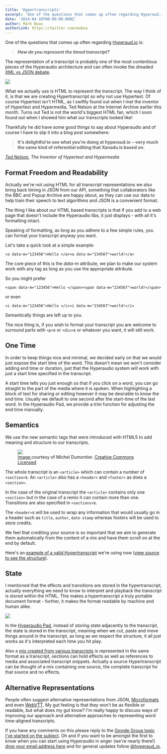 ```yaml
---
title: 'Hypertranscripts'
excerpt: 'One of the questions that comes up often regarding Hyperaud.io is: How do you represent the timed transcript? The representation of a transcript is probably one of the most contentious pieces of the Hyperaudio architecture and can often invoke the dreaded …'
date: '2014-04-10T00:00:00.000Z'
author: Mark Boas
authorLink: https://twitter.com/maboa
---
```


One of the questions that comes up often regarding [Hyperaud.io](http://hyperaud.io) is:

> **_How do you represent the timed transcript?_**

The representation of a transcript is probably one of the most contentious pieces of the Hyperaudio architecture and can often invoke the dreaded [XML vs JSON debate](http://stackoverflow.com/questions/3536893/what-are-the-pros-and-cons-of-xml-and-json).

![](/assets/images/inserts/home-slide-navigate@2x.png)

What we actually use is HTML to represent the transcript. The way I think of it, is that we are creating Hypertranscript so why not use Hypertext. Of course Hypertext isn't HTML, as I swiftly found out when I met the inventor of Hypertext and Hypermedia, Ted Nelson at the Internet Archive earlier this month. Turns out Ted is not the world's biggest HTML fan, which I soon found out when I showed him what our transcripts looked like!

Thankfully he did have some good things to say about Hyperaudio and of course I have to slip it into a blog post somewhere:

> **It's delightful to see what you're doing at
> hyperaud.io
> --very much the same kind of
> referential editing that Xanadu is based on.**

_[Ted Nelson](http://en.wikipedia.org/wiki/Ted_Nelson), The Inventor of Hypertext and Hypermedia_

## Format Freedom and Readability

Actually we're not using HTML for all transcript representations we also bring back timing in JSON from our API, something that collaborators like the BBC and Popup Archive are happy about, as they can use our data to help train their speech to text algorithms and JSON is a convenient format.

The thing I like about our HTML based transcripts is that if you add to a web page that doesn't include the Hyperaudio libs, it just displays - with all it's formatting intact.

Speaking of formatting, as long as you adhere to a few simple rules, you can format your transcript anyway you want.

Let's take a quick look at a simple example:

    <a data-m="123456">Hello </a><a data-m="234567">world!</a>

The core piece of this is the _data-m_ attribute, we plan to make our system work with any tag as long as you use the appropriate attribute.

So you might prefer

    <span data-m="123456">Hello </span><span data-m="234567">world!</span>

or even

    <i data-m="123456">Hello </i><i data-m="234567">world!</i>

Semantically things are left up to you.

The nice thing is, if you wish to format your transcript you are welcome to surround parts with `<p>`s or `<div>`s or whatever you want, it will still work.

## One Time

In order to keep things nice and minimal, we decided early on that we would just expose the start time of the word. This doesn't mean we won't consider adding end time or duration, just that the Hyperaudio system will work with just a start time specified in the transcript.

A start time tells you just enough so that if you click on a word, you can go straight to the part of the media where it is spoken. When highlighting a block of text for sharing or editing however it may be desirable to know the end time. Usually we default to one second after the start-time of the last word. In the Hyperaudio Pad, we provide a trim function for adjusting the end time manually.

## Semantics

We use the new semantic tags that were introduced with HTML5 to add meaning and structure to our transcripts.

<figure>
  <img src="/assets/semantics.jpg" />
  <figcaption>
    <a href="https://www.flickr.com/photos/dullhunk/3525013547/in/photolist-6nuBHD-8qL45Q-8qGY8V-9sHF2u-8qL9eG-hGjm-hGjq-hGjb-hGjD-hGjd-38Z7ux-9ET77r-6Hkgyy-6aRSi7-5x5m4a-5x9L7Q-5x9Lxd-5x5mKH-5x5nUB-5x9Mnf-5x5mpa-9h16Zj-kCQ5-4zb27x-5RfMF5-aP1tqK-oycVD-4Zi5kT-apqhwY-9an2R-4yXhUH-pTAid-iwB64-7psZkj-7poXuk-7poWZ2-7poYq2-6dfBeT-923KK2-mA4KK-fPPrX-5fjNue-4ceSn2-4taDPB-5fpbV5-bWfvU-5p1wx8-5fjNGi-mv4Hu-5fjNAM">
      Image
    </a>
    courtesy of Michel Dumontier. <a href="https://creativecommons.org/licenses/by/2.0/">Creative Commons Licensed</a>
  </figcaption>
</figure>

The whole transcript is an `<article>` which can contain a number of `<section>`s. An `<article>` also has a `<header>` and `<footer>` as does a `<section>`.

In the case of the original transcript the `<article>` contains only one `<section>` but in the case of a remix it can contain more than one. Transitions are also specified in `<sections>`s.

The `<header>`s will be used to wrap any information that would usually go in a header such as `title`, `author`, `date-stamp` whereas footers will be used to store credits.

We feel that crediting your source is so important that we aim to generate them automatically from the content of a mix and have them scroll on at the end by default.

Here's an [example of a valid Hypertranscript](http://hyperaud.io/transcripts/ts-clapper-march-13.htm) we're using now ([view source to see the structure](view-source:http://hyperaud.io/transcripts/ts-clapper-march-13.htm)).

## State

I mentioned that the effects and transitions are stored in the hypertranscript, actually everything we need to know to interpret and playback the transcript is stored within the HTML. This makes a hypertranscript a truly portable document format - further, it makes the format readable by machine and human alike.

![](/assets/images/inserts/home-slide-edit@2x.png)

In the [Hyperaudio Pad](http://hyperaud.io/pad), instead of storing state adjacently to the transcript, the state is stored in the transcript, meaning when we cut, paste and move things around in the transcript, as long as we respect the structure, it all just works as it's interpreted each time you hit play.

Also a [mix created from various transcripts](http://hyperaud.io/pad/?m=D6w0KpumSd2mBkY2nFBP1w) is represented in the same format as a transcript, sections can hold effects as well as references to media and associated transcript snippets. Actually a source Hypertranscript can be thought of a mix containing one source, the complete transcript for that source and no effects.

## Alternative Representations

People often suggest alternative representations from JSON, [Microformats](http://en.wikipedia.org/wiki/Microformat) and even [WebVTT](https://developer.mozilla.org/en-US/docs/HTML/WebVTT). My gut feeling is that they won't be as flexible or readable, but what does my gut know? I'm really happy to discuss ways of improving our approach and alternative approaches to representing word time-aligned transcripts.

If you have any comments on this please reply to the <a href="">Google Group topic I've started on the subject</a>. Oh and if you want to be amongst the first to know when you can start using Hyperaudio in anger (we're nearly there!) [drop your email address here](http://hyperaud.io/signup/) and for general updates follow [@hyperaud_io](http://twitter.com/hyperaudio).
